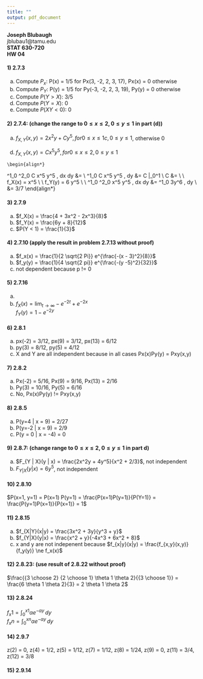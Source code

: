```yaml
---
title: ""
output: pdf_document
---
```


**Joseph Blubaugh**  
 jblubau1@tamu.edu  
 **STAT 630-720**  
 **HW 04**
 
#### 1) 2.7.3
  a) Compute $P_x$: P(x) = 1/5 for Px(3, -2, 2, 3, 17), Px(x) = 0 otherwise
  b) Compute $P_Y$: P(y) = 1/5 for Py(-3, -2, 2, 3, 19), Py(y) = 0 otherwise
  c) Compute $P(Y > X)$: 3/5
  d) Compute $P(Y = X)$: 0
  e) Compute $P(XY < 0)$: 0
 
#### 2) 2.7.4: (change the range to $0 \le x \le 2, 0 \le y \le 1$ in part (d))
  a) $f_{X,Y}(x,y) = 2x^2 y + C y^5, for 0 \le x \le 1c, 0 \le y \le 1$, otherwise 0 
  
  \begin{align*}
  f_X(x) = x^2 + \frac{2}{3} \\
  \\
  f_Y(y) = \frac{2y}{3} \\
  \\
  C = 4 \\
  \\
  \int^0_{.6} \int^0_{.8} 2x^2y + 4y^5 \, dx dy  &= \\
  &= \int^0_{.6} \frac{x^3 y}{1.5} + 4y^5 |_0^{.8} \, dy \\
  &= \frac{.512 y^2}{3} + \frac{4y^6}{6} |_0^{.6} \\
  &= .088
  \end{align*}
  
  d) $f_{X,Y}(x,y) = C x^5 y^5, for 0 \le x \le 2, 0 \le y \le 1$
  
    \begin{align*}
  \int^1_0 \int^2_0 C x^5 y^5 \, dx dy &= \\
  \int^1_0 C x^5 y^5 \, dy &= C \frac{32}{3} \frac{y^6}{6} |_0^1 \\
  C &= \frac{9}{16} \\
  \\
  f_X(x) = \frac{9}{16} x^5 \\
  \\
  f_Y(y) = 6 y^5 \\
  \\
  \int^1_0 \int^2_0 \frac{9}{16} x^5 y^5 \, dx dy &= \int^1_0 3y^6 \, dy \\
  &= 3/7
  \end{align*}
  
#### 3) 2.7.9
  a) $f_X(x) = \frac{4 + 3x^2 - 2x^3}{8}$
  b) $f_Y(x) = \frac{6y + 8}{12}$
  c) $P(Y < 1) = \frac{1}{3}$
 
#### 4) 2.7.10 (apply the result in problem 2.7.13 without proof)
  a) $f_x(x) = \frac{1}{2 \sqrt{2 Pi}} e^{\frac{-(x - 3)^2}{8}}$  
  b) $f_y(y) = \frac{1}{4 \sqrt{2 pi}} e^{\frac{-(y -5)^2}{32}}$  
  c) not dependent because p != 0
 
#### 5) 2.7.16
  a) 
  \begin{align*}
  C \int^y_0 -e^{-(x + y) |_0^y} \, dy = 1 - e^{-2y} &= 1 \\
  &= \lim_{t \to \infty} y + \frac{e^{-2y}}{2} |_x^t \\
  C &= 1 \\
  \end{align*}
  b) $f_X(x) = \lim_{t \to \infty} -e^{-2t} + e^{-2x}$  
  $f_Y(y) = 1 - e^{-2y}$
 
#### 6) 2.8.1
  a) px(-2) = 3/12, px(9) = 3/12, px(13) = 6/12 
  b) py(3) = 8/12, py(5) = 4/12
  c) X and Y are all independent because in all cases Px(x)Py(y) = Pxy(x,y)
 
#### 7) 2.8.2
  a) Px(-2) = 5/16, Px(9) = 9/16, Px(13) = 2/16 
  b) Py(3) = 10/16, Py(5) = 6/16
  c) No, Px(x)Py(y) != Pxy(x,y)
 
#### 8) 2.8.5
  a) P(y=4 | x = 9) = 2/27
  b) P(y=-2 | x = 9) = 2/9
  c) P(y = 0 | x = -4) = 0
 
#### 9) 2.8.7: (change range to $0 \le x \le 2, 0 \le y \le 1$ in part d)  
  a) $F_{Y | X}(y | x) = \frac{2x^2y + 4y^5}{x^2 + 2/3}$, not independent
  d) $F_{Y | X}(y | x) = 6y^5$, not independent
 
#### 10) 2.8.10

  $P(x=1, y=1) = P(x=1) P(y=1) = \frac{P(x=1)P(y=1)}{P(Y=1)} = \frac{P(y=1)P(x=1)}{P(x=1)} = 1$
 
#### 11) 2.8.15
  a) $f_{X|Y}(x|y) = \frac{3x^2 + 3y}{y^3 + y}$
  b) $f_{Y|X}(y|x) = \frac{x^2 + y}{-4x^3 + 6x^2 + 8}$  
  c) x and y are not indepenent because $f_{x|y}(x|y) = \frac{f_{x,y}(x,y)}{f_y(y)} \ne f_x(x)$
 
#### 12) 2.8.23: (use result of 2.8.22 without proof)
  
  $\frac{{3 \choose 2} {2 \choose 1}  \theta 1 \theta 2}{{3 \choose 1}} = \frac{6 \theta 1 \theta 2}{3} = 2 \theta 1 \theta 2$
 
#### 13) 2.8.24
 
 $f_x1 = \int_0^{x1} \alpha e^{-\alpha y} \, dy$  
 $f_xn = \int_0^{xn} \alpha e^{-\alpha y} \, dy$  
 
#### 14) 2.9.7

z(2) = 0, z(4) = 1/2, z(5) = 1/12, z(7) = 1/12, z(8) = 1/24, z(9) = 0, z(11) = 3/4, z(12) = 3/8

#### 15) 2.9.14
 
 \begin{align*}
 f_Z(z) = P(x + y \le z) \\
 \\
 f_Z(z) = \int f_x(z - w) f_y(w) \, dw \\
 \\
 \frac{e^{\frac{-y^2}{2}}}{\sqrt{2 pi}} \int  \frac{\frac{e^{-(z-y)^2 / 2}}{\sqrt{2 pi}}}{2} \sqrt{2 pi} \\
 \end{align*}